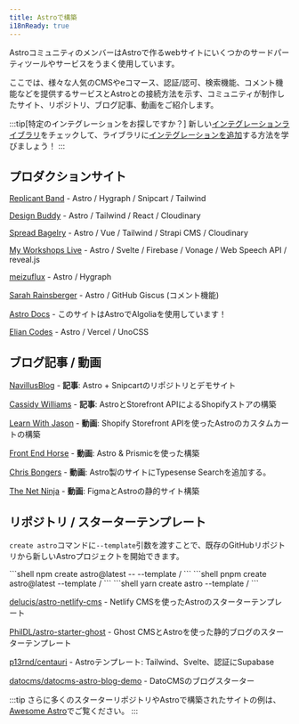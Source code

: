 ```yaml
---
title: Astroで構築
i18nReady: true
---
```




AstroコミュニティのメンバーはAstroで作るwebサイトにいくつかのサードパーティツールやサービスをうまく使用しています。

ここでは、様々な人気のCMSやeコマース、認証/認可、検索機能、コメント機能などを提供するサービスとAstroとの接続方法を示す、コミュニティが制作したサイト、リポジトリ、ブログ記事、動画をご紹介します。

:::tip[特定のインテグレーションをお探しですか？]
新しい[インテグレーションライブラリ](https://astro.build/integrations/)をチェックして、ライブラリに[インテグレーションを追加](/ja/reference/publish-to-npm/#integrations-library)する方法を学びましょう！
:::

## プロダクションサイト

[Replicant Band](https://replicant.band/) - Astro / Hygraph / Snipcart / Tailwind

[Design Buddy](https://design-buddy.netlify.app/) - Astro / Tailwind / React / Cloudinary

[Spread Bagelry](https://spreadbagelry.com/) - Astro / Vue / Tailwind / Strapi CMS / Cloudinary

[My Workshops Live](https://myworkshops.live/) - Astro / Svelte / Firebase / Vonage / Web Speech API / reveal.js

[meizuflux](https://meizuflux.com/) - Astro / Hygraph

[Sarah Rainsberger](https://www.rainsberger.ca/) - Astro / GitHub Giscus (コメント機能)

[Astro Docs](https://github.com/withastro/docs) - このサイトはAstroでAlgoliaを使用しています！

[Elian Codes](https://www.elian.codes/) - Astro / Vercel / UnoCSS


## ブログ記事 / 動画

[NavillusBlog](https://navillus.dev/blog/astro-plus-snipcart) - **記事**: Astro + Snipcartのリポジトリとデモサイト

[Cassidy Williams](https://www.netlify.com/blog/2021/07/23/build-a-modern-shopping-site-with-astro-and-serverless-functions/) - **記事**: AstroとStorefront APIによるShopifyストアの構築

[Learn With Jason](https://youtube.com/watch?v=FJOJmKFngLI) - **動画**: Shopify Storefront APIを使ったAstroのカスタムカートの構築

[Front End Horse](https://www.youtube.com/watch?v=qFUfuDSLdxM) - **動画**: Astro & Prismicを使った構築

[Chris Bongers](https://www.youtube.com/watch?v=LU5utR5S6Bc) - **動画**: Astro製のサイトにTypesense Searchを追加する。

[The Net Ninja](https://www.youtube.com/playlist?list=PL4cUxeGkcC9hZm9NYpd4G-jhoeEk0ls--) - **動画**: FigmaとAstroの静的サイト構築

## リポジトリ / スターターテンプレート

`create astro`コマンドに`--template`引数を渡すことで、既存のGitHubリポジトリから新しいAstroプロジェクトを開始できます。

<PackageManagerTabs>
  <Fragment slot="npm">
  ```shell
  npm create astro@latest -- --template <github-username>/<github-repo>
  ```
  </Fragment>
  <Fragment slot="pnpm">
  ```shell
  pnpm create astro@latest --template <github-username>/<github-repo>
  ```
  </Fragment>
  <Fragment slot="yarn">
  ```shell
  yarn create astro --template <github-username>/<github-repo>
  ```
  </Fragment>
</PackageManagerTabs>

[delucis/astro-netlify-cms](https://github.com/delucis/astro-netlify-cms) -  Netlify CMSを使ったAstroのスターターテンプレート

[PhilDL/astro-starter-ghost](https://github.com/PhilDL/astro-starter-ghost) - Ghost CMSとAstroを使った静的ブログのスターターテンプレート

[p13rnd/centauri](https://github.com/p13rnd/centauri) - Astroテンプレート: Tailwind、Svelte、認証にSupabase

[datocms/datocms-astro-blog-demo](https://github.com/datocms/datocms-astro-blog-demo) - DatoCMSのブログスターター


:::tip
さらに多くのスターターリポジトリやAstroで構築されたサイトの例は、[Awesome Astro](https://github.com/one-aalam/awesome-astro#%E2%84%B9%EF%B8%8F-repositoriesstarter-kitscomponents)でご覧ください。
:::
